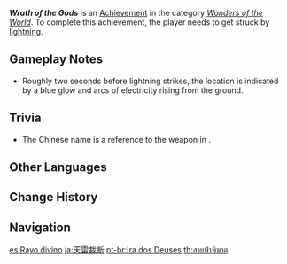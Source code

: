 {{Achievement Infobox
|id           = 81045
|order id     = 1046
|category     = Wonders of the World
|description  = Get struck by [[lightning]].
|requirements = 
|primogems    = 5
|tracking     = 
|hidden       = 1
|topic        = 
|type         = Exploration
}}
'''''Wrath of the Gods''''' is an [[Achievement]] in the category ''[[Wonders of the World]]''. To complete this achievement, the player needs to get struck by [[lightning]].

==Gameplay Notes==
*Roughly two seconds before lightning strikes, the location is indicated by a blue glow and arcs of electricity rising from the ground.

==Trivia==
* The Chinese name {{lang|zh=天雷圣裁|zh_lit=Holy Judgement of Heavenly Thunder}} is a reference to the weapon {{lang|"[[w:c:honkaiimpact3:Judgment of Shamash|Judgment of Shamash]]"|zh=天火圣裁|zh_lit=Holy Judgement of Heavenly Flames}} in ''{{w|Honkai Impact 3rd}}''.
<!--
==Video Guides==
{{EVT
|video1   = 
|caption1 = 
}}
-->
==Other Languages==
{{Other Languages
|en      = Wrath of the Gods
|zhs     = 天雷圣裁
|zhs_rm  = Tiānlēi Shèng Cái
|zht     = 天雷聖裁
|zht_rm  = Tiānlēi Shèng Cái
|zh_tl   = Holy Judgement of Heavenly Thunder
|ja      = 天雷裁断
|ja_rm   = Tenrai-Saidan
|ja_tl   = Thunder Cutting
|ko      = 신성한 벼락의 판결
|ko_rm   = Sinseonghan Byeorak-ui Pangyeol
|ko_tl   = Holy Thunderbolt's Judgement
|es      = Rayo divino
|es_tl   = Divine Lightning Bolt
|fr      = Ire des dieux
|fr_tl   = Wrath of the Gods
|ru      = Решение громовых небес
|ru_tl   = Judgment of the Thunderous Heavens
|th      = สายฟ้าพิฆาต
|th_rm   = 
|th_tl   = 
|vi      = Sự thịnh nộ của Thần
|vi_tl   = 
|de      = Himmlische Vollstreckung
|de_tl   = Heavenly Execution
|id      = Penangkal Petir
|id_tl   = Lightning Rod
|pt      = Ira dos Deuses
|pt_tl   = 
|tr      = Tanrıların Gazabı
|tr_tl   = The Gods' Wrath
|it      = Ira degli dèi
|it_tl   = 
}}

==Change History==
{{Change History|1.2}}
<!--
==References==
{{Reflist}}
-->
==Navigation==
{{Achievement Navbox|Wonders of the World|Exploration}}

[[es:Rayo divino]]
[[ja:天雷裁断]]
[[pt-br:Ira dos Deuses]]
[[th:สายฟ้าพิฆาต]]